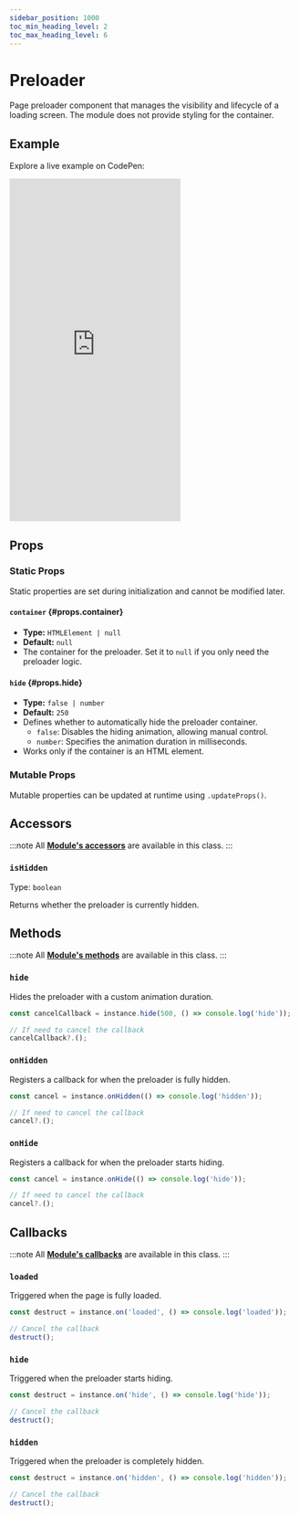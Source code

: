 ```yaml
---
sidebar_position: 1000
toc_min_heading_level: 2
toc_max_heading_level: 6
---
```


# Preloader

Page preloader component that manages the visibility and lifecycle of a loading screen. The module does not provide styling for the container.

## Example

Explore a live example on CodePen:

<iframe 
  height="600"
  style={{
    width: '100%'
  }} 
  scrolling="no" 
  title="Vevet Example"
  src="https://codepen.io/anton-bobrov/embed/VYYZdyB?default-tab=result"
  frameborder="no"
  loading="lazy"
  allowtransparency="true"
  allowfullscreen="true"
>
  See the Pen <a href="https://codepen.io/anton-bobrov/pen/VYYZdyB">Vevet Example</a> by Anton Bobrov.
</iframe>



## Props

### Static Props

Static properties are set during initialization and cannot be modified later.

#### `container` {#props.container}
- **Type:** `HTMLElement | null`  
- **Default:** `null`  
- The container for the preloader. Set it to `null` if you only need the preloader logic.

#### `hide` {#props.hide}
- **Type:** `false | number`  
- **Default:** `250`  
- Defines whether to automatically hide the preloader container.  
  - `false`: Disables the hiding animation, allowing manual control.  
  - `number`: Specifies the animation duration in milliseconds.  
- Works only if the container is an HTML element.

### Mutable Props

Mutable properties can be updated at runtime using `.updateProps()`.



## Accessors

:::note
All **[Module's accessors](/docs/base/Module/#accessors)** are available in this class.
:::

### `isHidden`

Type: `boolean`

Returns whether the preloader is currently hidden.



## Methods

:::note
All **[Module's methods](/docs/base/Module/#methods)** are available in this class.
:::

### `hide`

Hides the preloader with a custom animation duration.

```ts
const cancelCallback = instance.hide(500, () => console.log('hide'));

// If need to cancel the callback
cancelCallback?.();
```

### `onHidden`

Registers a callback for when the preloader is fully hidden.

```ts
const cancel = instance.onHidden(() => console.log('hidden'));

// If need to cancel the callback
cancel?.();
```

### `onHide`

Registers a callback for when the preloader starts hiding.

```ts
const cancel = instance.onHide(() => console.log('hide'));

// If need to cancel the callback
cancel?.();
```



## Callbacks

:::note
All **[Module's callbacks](/docs/base/Module/#callbacks)** are available in this class.
:::

### `loaded`

Triggered when the page is fully loaded.

```ts
const destruct = instance.on('loaded', () => console.log('loaded'));

// Cancel the callback
destruct();
```

### `hide`

Triggered when the preloader starts hiding.

```ts
const destruct = instance.on('hide', () => console.log('hide'));

// Cancel the callback
destruct();
```

### `hidden`

Triggered when the preloader is completely hidden.

```ts
const destruct = instance.on('hidden', () => console.log('hidden'));

// Cancel the callback
destruct();
```